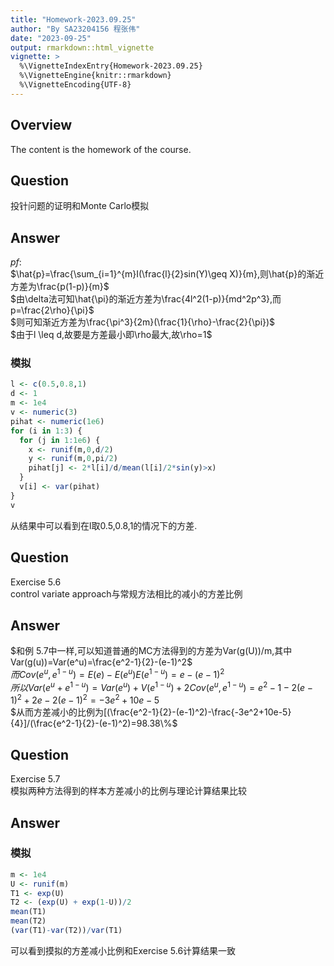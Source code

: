 ---
title: "Homework-2023.09.25"
author: "By SA23204156 程张伟"
date: "2023-09-25"
output: rmarkdown::html_vignette
vignette: >
  %\VignetteIndexEntry{Homework-2023.09.25}
  %\VignetteEngine{knitr::rmarkdown}
  %\VignetteEncoding{UTF-8}
---
   
## Overview  
   
The content is the homework of the course.

## Question  
  
投针问题的证明和Monte Carlo模拟  
   
## Answer   
   
$pf:$   
$\hat{p}=\frac{\sum_{i=1}^{m}I(\frac{l}{2}sin(Y)\geq X)}{m},则\hat{p}的渐近方差为\frac{p(1-p)}{m}$   
$由\delta法可知\hat{\pi}的渐近方差为\frac{4l^2(1-p)}{md^2p^3},而p=\frac{2\rho}{\pi}$   
$则可知渐近方差为\frac{\pi^3}{2m}(\frac{1}{\rho}-\frac{2}{\pi})$   
$由于l \leq d,故要是方差最小即\rho最大,故\rho=1$   
   
### 模拟   
   
```{r,eval=FALSE}
l <- c(0.5,0.8,1)
d <- 1
m <- 1e4
v <- numeric(3)
pihat <- numeric(1e6)
for (i in 1:3) {
  for (j in 1:1e6) {
    x <- runif(m,0,d/2)
    y <- runif(m,0,pi/2)
    pihat[j] <- 2*l[i]/d/mean(l[i]/2*sin(y)>x)
  }
  v[i] <- var(pihat)
}
v
```
   
从结果中可以看到在l取0.5,0.8,1的情况下的方差.   

## Question  
  
Exercise 5.6    
control variate approach与常规方法相比的减小的方差比例   
   
## Answer  
  
$和例 5.7中一样,可以知道普通的MC方法得到的方差为Var(g(U))/m,其中Var(g(u))=Var(e^u)=\frac{e^2-1}{2}-(e-1)^2$   
$而Cov(e^u,e^{1-u})=E(e)-E(e^u)E(e^{1-u})=e-(e-1)^2$   
$所以Var(e^u+e^{1-u})=Var(e^u)+V(e^{1-u})+2Cov(e^u,e^{1-u})=e^2-1-2(e-1)^2+2e-2(e-1)^2=-3e^2+10e-5$  
$从而方差减小的比例为[(\frac{e^2-1}{2}-(e-1)^2)-\frac{-3e^2+10e-5}{4}]/(\frac{e^2-1}{2}-(e-1)^2)=98.38\%$   

   
   
   
## Question  
  
Exercise 5.7   
模拟两种方法得到的样本方差减小的比例与理论计算结果比较   
   
## Answer   
   
### 模拟   
```{r,eval=FALSE}
m <- 1e4
U <- runif(m)
T1 <- exp(U)
T2 <- (exp(U) + exp(1-U))/2
mean(T1)
mean(T2)
(var(T1)-var(T2))/var(T1)
```
   
可以看到摸拟的方差减小比例和Exercise 5.6计算结果一致